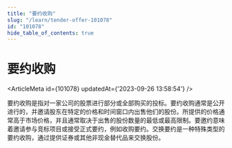 ```yaml
---
title: "要约收购"
slug: "/learn/tender-offer-101078"
id: "101078"
hide_table_of_contents: true
---
```



# 要约收购

<ArticleMeta id={101078} updatedAt={'2023-09-26 13:58:54'} />
<div className='border-solid border-b border-t-0 my-4 border-[var(--ifm-color-gray-300)]' />

要约收购是指对一家公司的股票进行部分或全部购买的投标。要约收购通常是公开进行的，并邀请股东在特定的价格和时间窗口内出售他们的股份。所提供的价格通常高于市场价格，并且通常取决于出售的股份数量的最低或最高限制。要邀约意味着邀请参与竞标项目或接受正式要约，例如收购要约。交换要约是一种特殊类型的要约收购，通过提供证券或其他非现金替代品来交换股份。
